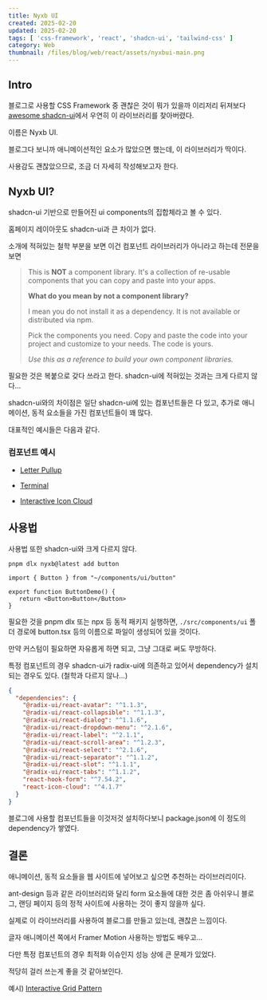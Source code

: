 ```yaml
---
title: Nyxb UI
created: 2025-02-20
updated: 2025-02-20
tags: [ 'css-framework', 'react', 'shadcn-ui', 'tailwind-css' ]
category: Web
thumbnail: /files/blog/web/react/assets/nyxbui-main.png
---
```





<ImageLoader src="/files/blog/web/react/assets/nyxbui-main.png" alt="nyxbui-main" />

## Intro

블로그로 사용할 CSS Framework 중 괜찮은 것이 뭐가 있을까 이리저리 뒤져보다 [awesome shadcn-ui](!https://github.com/bytefer/awesome-shadcn-ui)에서 우연히 이 라이브러리를 찾아버렸다.    

이름은 Nyxb UI.  

블로그다 보니까 애니메이션적인 요소가 많았으면 했는데, 이 라이브러리가 딱이다.  

사용감도 괜찮았으므로, 조금 더 자세히 작성해보고자 한다.



## Nyxb UI?

shadcn-ui 기반으로 만들어진 ui components의 집합체라고 볼 수 있다.   

홈페이지 레이아웃도 shadcn-ui과 큰 차이가 없다.   

소개에 적혀있는 철학 부분을 보면 이건 컴포넌트 라이브러리가 아니라고 하는데 전문을 보면

> This is **NOT** a component library. It's a collection of re-usable components that you can copy and paste into your apps.
>
> **What do you mean by not a component library?**
>
> I mean you do not install it as a dependency. It is not available or distributed via npm.
>
> Pick the components you need. Copy and paste the code into your project and customize to your needs. The code is yours.
>
> *Use this as a reference to build your own component libraries.*

필요한 것은 복붙으로 갖다 쓰라고 한다. shadcn-ui에 적혀있는 것과는 크게 다르지 않다...

shadcn-ui와의 차이점은 일단 shadcn-ui에 있는 컴포넌트들은 다 있고, 추가로 애니메이션, 동적 요소들을 가진 컴포넌트들이 꽤 많다.

대표적인 예시들은 다음과 같다.

### 컴포넌트 예시

- [Letter Pullup](!https://nyxbui.design/docs/components/letter-pullup)

  <ImageLoader src="/files/blog/web/react/assets/nyxbui-letter-pull-up.gif" alt="CleanShot 2025-02-20 at 04.03.07" />

- [Terminal](!https://nyxbui.design/docs/components/terminal) 

<ImageLoader src="/files/blog/web/react/assets/nyxbui-terminal.gif" alt="CleanShot 2025-02-20 at 04.02.04" />

- [Interactive Icon Cloud](!https://nyxbui.design/docs/components/icon-cloud)
  <ImageLoader src="/files/blog/web/react/assets/nyxbui-iconcloud.gif" alt="CleanShot 2025-02-20 at 03.58.17" />

## 사용법

사용법 또한 shadcn-ui와 크게 다르지 않다.  

```shell title="terminal"
pnpm dlx nyxb@latest add button
```

```tsx title="ButtonDemo.tsx"
import { Button } from "~/components/ui/button"

export function ButtonDemo() {
   return <Button>Button</Button>
}
```

필요한 것을 pnpm dlx 또는 npx 등 동적 패키지 실행하면, `./src/components/ui` 폴더 경로에 button.tsx 등의 이름으로 파일이 생성되어 있을 것이다.  

만약 커스텀이 필요하면 자유롭게 하면 되고, 그냥 그대로 써도 무방하다.  

특정 컴포넌트의 경우 shadcn-ui가 radix-ui에 의존하고 있어서 dependency가 설치되는 경우도 있다.  (철학과 다르지 않나...)   

```json title="packge.json"
{
  "dependencies": {
    "@radix-ui/react-avatar": "^1.1.3",
    "@radix-ui/react-collapsible": "^1.1.3",
    "@radix-ui/react-dialog": "^1.1.6",
    "@radix-ui/react-dropdown-menu": "^2.1.6",
    "@radix-ui/react-label": "^2.1.1",
    "@radix-ui/react-scroll-area": "^1.2.3",
    "@radix-ui/react-select": "^2.1.6",
    "@radix-ui/react-separator": "^1.1.2",
    "@radix-ui/react-slot": "^1.1.1",
    "@radix-ui/react-tabs": "^1.1.2",
    "react-hook-form": "^7.54.2",
    "react-icon-cloud": "^4.1.7"
  }
}

```

블로그에 사용할 컴포넌트들을 이것저것 설치하다보니 package.json에 이 정도의 dependency가 쌓였다.

## 결론

애니메이션, 동적 요소들을 웹 사이트에 넣어보고 싶으면 추천하는 라이브러리이다.

ant-design 등과 같은 라이브러리와 달리 form 요소들에 대한 것은 좀 아쉬우니 블로그, 랜딩 페이지 등의 정적 사이트에 사용하는 것이 좋지 않을까 싶다.

실제로 이 라이브러리를 사용하여 블로그를 만들고 있는데, 괜찮은 느낌이다.

글자 애니메이션 쪽에서 Framer Motion 사용하는 방법도 배우고...

다만 특정 컴포넌트의 경우 최적화 이슈인지 성능 상에 큰 문제가 있었다.

적당히 걸러 쓰는게 좋을 것 같아보인다.

예시) [Interactive Grid Pattern](!https://nyxbui.design/docs/components/interactive-grid-pattern)
